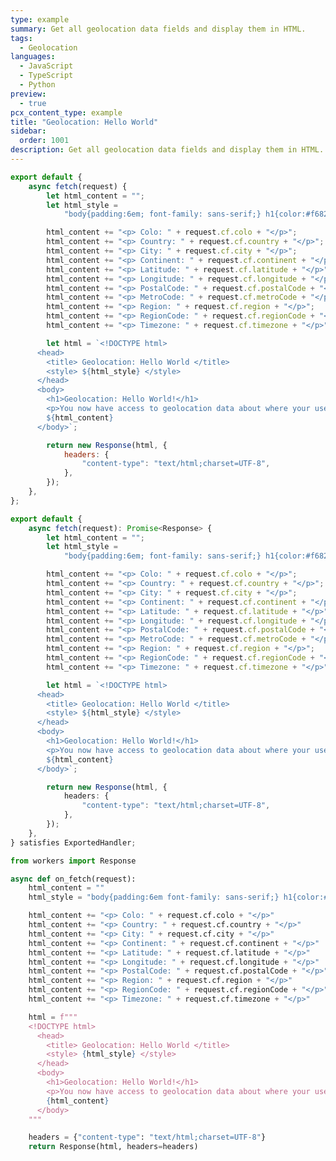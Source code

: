 ```yaml
---
type: example
summary: Get all geolocation data fields and display them in HTML.
tags:
  - Geolocation
languages:
  - JavaScript
  - TypeScript
  - Python
preview:
  - true
pcx_content_type: example
title: "Geolocation: Hello World"
sidebar:
  order: 1001
description: Get all geolocation data fields and display them in HTML.
---
```



<Tabs syncKey="workersExamples"> <TabItem label="JavaScript" icon="seti:javascript">

```js
export default {
	async fetch(request) {
		let html_content = "";
		let html_style =
			"body{padding:6em; font-family: sans-serif;} h1{color:#f6821f;}";

		html_content += "<p> Colo: " + request.cf.colo + "</p>";
		html_content += "<p> Country: " + request.cf.country + "</p>";
		html_content += "<p> City: " + request.cf.city + "</p>";
		html_content += "<p> Continent: " + request.cf.continent + "</p>";
		html_content += "<p> Latitude: " + request.cf.latitude + "</p>";
		html_content += "<p> Longitude: " + request.cf.longitude + "</p>";
		html_content += "<p> PostalCode: " + request.cf.postalCode + "</p>";
		html_content += "<p> MetroCode: " + request.cf.metroCode + "</p>";
		html_content += "<p> Region: " + request.cf.region + "</p>";
		html_content += "<p> RegionCode: " + request.cf.regionCode + "</p>";
		html_content += "<p> Timezone: " + request.cf.timezone + "</p>";

		let html = `<!DOCTYPE html>
      <head>
        <title> Geolocation: Hello World </title>
        <style> ${html_style} </style>
      </head>
      <body>
        <h1>Geolocation: Hello World!</h1>
        <p>You now have access to geolocation data about where your user is visiting from.</p>
        ${html_content}
      </body>`;

		return new Response(html, {
			headers: {
				"content-type": "text/html;charset=UTF-8",
			},
		});
	},
};
```

</TabItem> <TabItem label="TypeScript" icon="seti:typescript">

```ts
export default {
	async fetch(request): Promise<Response> {
		let html_content = "";
		let html_style =
			"body{padding:6em; font-family: sans-serif;} h1{color:#f6821f;}";

		html_content += "<p> Colo: " + request.cf.colo + "</p>";
		html_content += "<p> Country: " + request.cf.country + "</p>";
		html_content += "<p> City: " + request.cf.city + "</p>";
		html_content += "<p> Continent: " + request.cf.continent + "</p>";
		html_content += "<p> Latitude: " + request.cf.latitude + "</p>";
		html_content += "<p> Longitude: " + request.cf.longitude + "</p>";
		html_content += "<p> PostalCode: " + request.cf.postalCode + "</p>";
		html_content += "<p> MetroCode: " + request.cf.metroCode + "</p>";
		html_content += "<p> Region: " + request.cf.region + "</p>";
		html_content += "<p> RegionCode: " + request.cf.regionCode + "</p>";
		html_content += "<p> Timezone: " + request.cf.timezone + "</p>";

		let html = `<!DOCTYPE html>
      <head>
        <title> Geolocation: Hello World </title>
        <style> ${html_style} </style>
      </head>
      <body>
        <h1>Geolocation: Hello World!</h1>
        <p>You now have access to geolocation data about where your user is visiting from.</p>
        ${html_content}
      </body>`;

		return new Response(html, {
			headers: {
				"content-type": "text/html;charset=UTF-8",
			},
		});
	},
} satisfies ExportedHandler;
```

</TabItem> <TabItem label="Python" icon="seti:python">

```py
from workers import Response

async def on_fetch(request):
    html_content = ""
    html_style = "body{padding:6em font-family: sans-serif;} h1{color:#f6821f;}"

    html_content += "<p> Colo: " + request.cf.colo + "</p>"
    html_content += "<p> Country: " + request.cf.country + "</p>"
    html_content += "<p> City: " + request.cf.city + "</p>"
    html_content += "<p> Continent: " + request.cf.continent + "</p>"
    html_content += "<p> Latitude: " + request.cf.latitude + "</p>"
    html_content += "<p> Longitude: " + request.cf.longitude + "</p>"
    html_content += "<p> PostalCode: " + request.cf.postalCode + "</p>"
    html_content += "<p> Region: " + request.cf.region + "</p>"
    html_content += "<p> RegionCode: " + request.cf.regionCode + "</p>"
    html_content += "<p> Timezone: " + request.cf.timezone + "</p>"

    html = f"""
    <!DOCTYPE html>
      <head>
        <title> Geolocation: Hello World </title>
        <style> {html_style} </style>
      </head>
      <body>
        <h1>Geolocation: Hello World!</h1>
        <p>You now have access to geolocation data about where your user is visiting from.</p>
        {html_content}
      </body>
    """

    headers = {"content-type": "text/html;charset=UTF-8"}
    return Response(html, headers=headers)
```

</TabItem> </Tabs>
